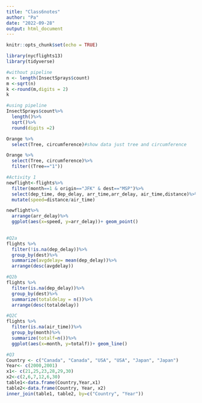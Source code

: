 ---
title: "Class6notes"
author: "Pa"
date: "2022-09-28"
output: html_document
---

```{r setup, include=FALSE}
knitr::opts_chunk$set(echo = TRUE)
```

```{r}
library(nycflights13)
library(tidyverse)

#without pipeline
n <- length(InsectSprays$count)
m <-sqrt(n)
k <-round(m,digits = 2)
k
```

```{r}
#using pipeline 
InsectSprays$count%>%
  length()%>%
  sqrt()%>%
  round(digits =2)
```

```{r}
Orange %>%
  select(Tree, circumference)#show data just tree and circumference 
```

```{r}
Orange %>%
  select(Tree, circumference)%>%
  filter((Tree=="1"))
```

```{r}
#Activity 1
newflight<-flights%>%
  filter(month==1 & origin=="JFK" & dest=="MSP")%>%
  select(dep_time, dep_delay, arr_time,arr_delay, air_time,distance)%>%
  mutate(speed=distance/air_time)

newflight%>%
  arrange(arr_delay)%>%
  ggplot(aes(x=speed, y=arr_delay))+ geom_point()
  
```

```{r}
#Q2a
flights %>%
  filter(!is.na(dep_delay))%>%
  group_by(dest)%>%
  summarize(avgdelay= mean(dep_delay))%>%
  arrange(desc(avgdelay))
```

```{r}
#Q2b
flights %>%
  filter(is.na(dep_delay))%>%
  group_by(dest)%>%
  summarize(totaldelay = n())%>%
  arrange(desc(totaldelay))
```

```{r}
#Q2C
flights %>%
  filter(is.na(air_time))%>%
  group_by(month)%>%
  summarize(totalf=n())%>%
  ggplot(aes(x=month, y=totalf))+ geom_line()
```

```{r}
#Q3
Country <- c("Canada", "Canada", "USA", "USA", "Japan", "Japan")
Year<- c(2000,2001)
x1<- c(21,25,23,28,29,30)
x2<-c(2,6,7,12,6,30)
table1<-data.frame(Country,Year,x1)
table2<-data.frame(Country, Year, x2)
inner_join(table1, table2, by=c("Country", "Year"))
```

